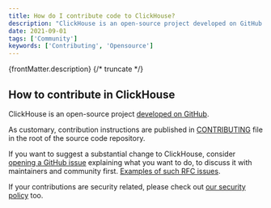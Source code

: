 ```yaml
---
title: How do I contribute code to ClickHouse?
description: "ClickHouse is an open-source project developed on GitHub. As customary, contribution instructions are published in CONTRIBUTING file in the root of the source code repository."
date: 2021-09-01
tags: ['Community']
keywords: ['Contributing', 'Opensource']
---
```


{frontMatter.description}
{/* truncate */}

## How to contribute in ClickHouse

ClickHouse is an open-source project [developed on GitHub](https://github.com/ClickHouse/ClickHouse).

As customary, contribution instructions are published in [CONTRIBUTING](https://github.com/ClickHouse/ClickHouse/blob/master/CONTRIBUTING.md) file in the root of the source code repository.

If you want to suggest a substantial change to ClickHouse, consider [opening a GitHub issue](https://github.com/ClickHouse/ClickHouse/issues/new/choose) explaining what you want to do, to discuss it with maintainers and community first. [Examples of such RFC issues](https://github.com/ClickHouse/ClickHouse/issues?q=is%3Aissue+is%3Aopen+rfc).

If your contributions are security related, please check out [our security policy](https://github.com/ClickHouse/ClickHouse/security/policy/) too.
